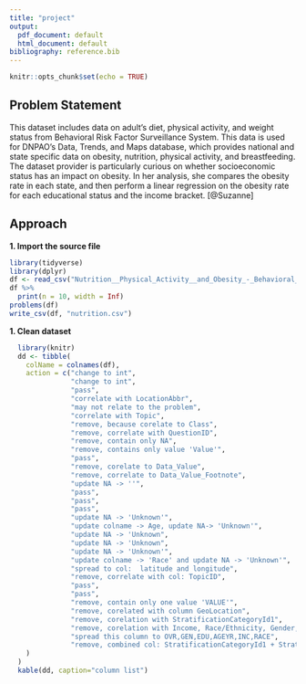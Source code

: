 ```yaml
---
title: "project"
output:
  pdf_document: default
  html_document: default
bibliography: reference.bib
---
```


```r
knitr::opts_chunk$set(echo = TRUE)
```

## Problem Statement
This dataset includes data on adult's diet, physical activity, and weight status from Behavioral Risk Factor Surveillance System. This data is used for DNPAO's Data, Trends, and Maps database, which provides national and state specific data on obesity, nutrition, physical activity, and breastfeeding.  The dataset provider is particularly curious on whether socioeconomic status has an impact on obesity.  In her analysis, she compares the obesity rate in each state, and then perform a linear regression on the obesity rate for each educational status and the income bracket. [@Suzanne] 


## Approach
**1.  Import the source file**
```r
library(tidyverse)
library(dplyr)
df <- read_csv("Nutrition__Physical_Activity__and_Obesity_-_Behavioral_Risk_Factor_Surveillance_System.csv")
df %>% 
  print(n = 10, width = Inf)
problems(df)
write_csv(df, "nutrition.csv")
```
**1. Clean dataset **

```r
  library(knitr)
  dd <- tibble(
    colName = colnames(df),
    action = c("change to int",
               "change to int",
               "pass",
               "correlate with LocationAbbr",
               "may not relate to the problem",
               "correlate with Topic",
               "remove, because corelate to Class",
               "remove, correlate with QuestionID",
               "remove, contain only NA",
               "remove, contains only value 'Value'",
               "pass",
               "remove, corelate to Data_Value",
               "remove, correlate to Data_Value_Footnote",
               "update NA -> ''",
               "pass",
               "pass",
               "pass",
               "update NA -> 'Unknown'",
               "update colname -> Age, update NA-> 'Unknown'",
               "update NA -> 'Unknown",
               "update NA -> 'Unknown",
               "update NA -> 'Unknown'",
               "update colname -> 'Race' and update NA -> 'Unknown'",
               "spread to col:  latitude and longitude",
               "remove, correlate with col: TopicID",
               "pass",
               "pass",
               "remove, contain only one value 'VALUE'",
               "remove, corelated with column GeoLocation",
               "remove, corelation with StratificationCategoryId1",
               "remove, corelation with Income, Race/Ethnicity, Gender, Education, Age, Total, sub catigory under spread StratificationCategoryId1",
               "spread this column to OVR,GEN,EDU,AGEYR,INC,RACE",
               "remove, combined col: StratificationCategoryId1 + Stratification1"
    )
  )
  kable(dd, caption="column list")
```